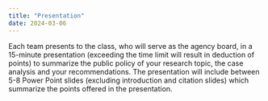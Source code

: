 ```yaml
---
title: "Presentation"
date: 2024-03-06
---
```


Each team presents to the class, who will serve as the agency board, in a 15-minute presentation (exceeding the time limit will result in deduction of points) to summarize the public policy of your research topic, the case analysis and your recommendations. The presentation will include between 5-8 Power Point slides (excluding introduction and citation slides) which summarize the points offered in the presentation.